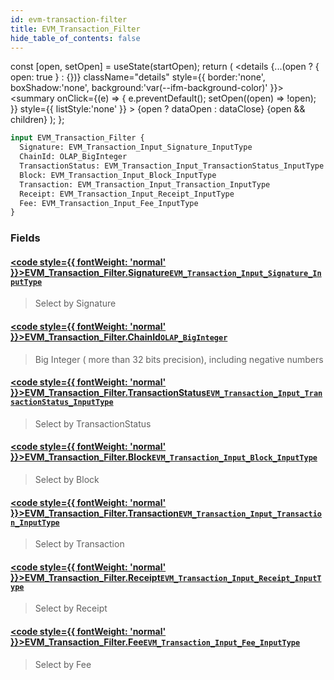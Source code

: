 ```yaml
---
id: evm-transaction-filter
title: EVM_Transaction_Filter
hide_table_of_contents: false
---
```







  const [open, setOpen] = useState(startOpen);
  return (
    <details {...(open ? { open: true } : {})} className="details" style={{ border:'none', boxShadow:'none', background:'var(--ifm-background-color)' }}>
      <summary
        onClick={(e) => {
          e.preventDefault();
          setOpen((open) => !open);
        }}
        style={{ listStyle:'none' }}
      >
      {open ? dataOpen : dataClose}
      </summary>
      {open && children}
    </details>
  );
};







```graphql
input EVM_Transaction_Filter {
  Signature: EVM_Transaction_Input_Signature_InputType
  ChainId: OLAP_BigInteger
  TransactionStatus: EVM_Transaction_Input_TransactionStatus_InputType
  Block: EVM_Transaction_Input_Block_InputType
  Transaction: EVM_Transaction_Input_Transaction_InputType
  Receipt: EVM_Transaction_Input_Receipt_InputType
  Fee: EVM_Transaction_Input_Fee_InputType
}
```




### Fields

#### [<code style={{ fontWeight: 'normal' }}>EVM_Transaction_Filter.<b>Signature</b></code>](#)<Bullet />[`EVM_Transaction_Input_Signature_InputType`](/docs/graphql-reference/inputs/evm-transaction-input-signature-input-type) <Badge class="secondary" text="input"/>
> Select by Signature
> 

#### [<code style={{ fontWeight: 'normal' }}>EVM_Transaction_Filter.<b>ChainId</b></code>](#)<Bullet />[`OLAP_BigInteger`](/docs/graphql-reference/inputs/olap-big-integer) <Badge class="secondary" text="input"/>
> Big Integer ( more than 32 bits precision), including negative numbers
> 

#### [<code style={{ fontWeight: 'normal' }}>EVM_Transaction_Filter.<b>TransactionStatus</b></code>](#)<Bullet />[`EVM_Transaction_Input_TransactionStatus_InputType`](/docs/graphql-reference/inputs/evm-transaction-input-transaction-status-input-type) <Badge class="secondary" text="input"/>
> Select by TransactionStatus
> 

#### [<code style={{ fontWeight: 'normal' }}>EVM_Transaction_Filter.<b>Block</b></code>](#)<Bullet />[`EVM_Transaction_Input_Block_InputType`](/docs/graphql-reference/inputs/evm-transaction-input-block-input-type) <Badge class="secondary" text="input"/>
> Select by Block
> 

#### [<code style={{ fontWeight: 'normal' }}>EVM_Transaction_Filter.<b>Transaction</b></code>](#)<Bullet />[`EVM_Transaction_Input_Transaction_InputType`](/docs/graphql-reference/inputs/evm-transaction-input-transaction-input-type) <Badge class="secondary" text="input"/>
> Select by Transaction
> 

#### [<code style={{ fontWeight: 'normal' }}>EVM_Transaction_Filter.<b>Receipt</b></code>](#)<Bullet />[`EVM_Transaction_Input_Receipt_InputType`](/docs/graphql-reference/inputs/evm-transaction-input-receipt-input-type) <Badge class="secondary" text="input"/>
> Select by Receipt
> 

#### [<code style={{ fontWeight: 'normal' }}>EVM_Transaction_Filter.<b>Fee</b></code>](#)<Bullet />[`EVM_Transaction_Input_Fee_InputType`](/docs/graphql-reference/inputs/evm-transaction-input-fee-input-type) <Badge class="secondary" text="input"/>
> Select by Fee
> 



